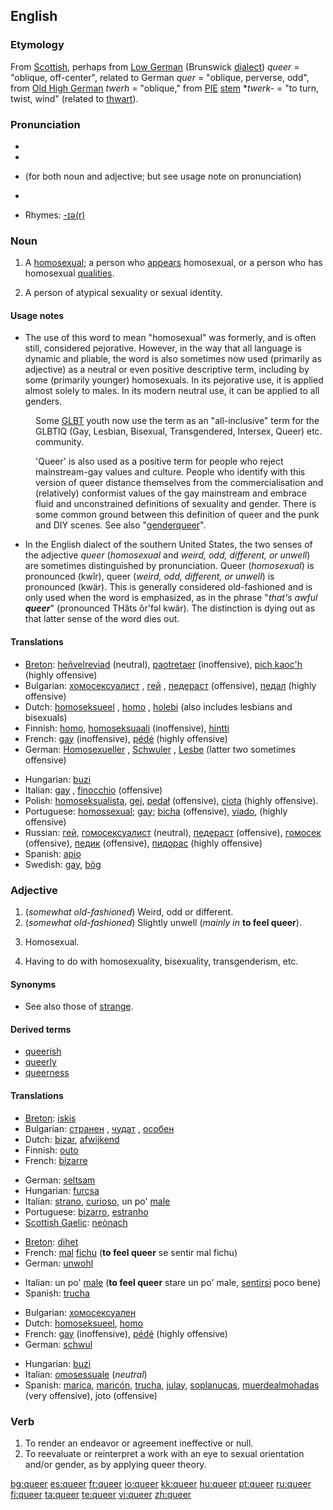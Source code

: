 ==English==
{{wikipedia}}

===Etymology===
From [[Scottish]], perhaps from [[Low German]] (Brunswick [[dialect]]) ''queer'' = "oblique, off-center", related to German ''quer'' = "oblique, perverse, odd", from [[Old High German]] ''twerh'' = "oblique," from [[PIE]] [[stem]] *''twerk-'' = "to turn, twist, wind" (related to [[thwart]]).

===Pronunciation===
* {{IPA|/kwir/}}
* {{SAMPA|/kwir/}}
* {{enPR|kwîr}} (for both noun and adjective; but see usage note on pronunciation)
* {{audio|en-us-queer.ogg|Audio (US)}}

* Rhymes: [[Rhymes:English:-ɪə(r)|-ɪə(r)]]

===Noun===
{{en-noun}}

# {{context|Derogatory, slang}} A [[homosexual]]; a person who [[appear|appears]] homosexual, or a person who has homosexual [[quality|qualities]].
# {{context|slang}} A person of atypical sexuality or sexual identity.

====Usage notes====
* The use of this word to mean "homosexual" was formerly, and is often still, considered pejorative.  However, in the way that all language is dynamic and pliable, the word is also sometimes now used (primarily as adjective) as a neutral or even positive descriptive term, including by some (primarily younger) homosexuals. In its pejorative use, it is applied almost solely to males. In its modern neutral use, it can be applied to all genders.

: Some [[GLBT]] youth now use the term as an "all-inclusive" term for the GLBTIQ (Gay, Lesbian, Bisexual, Transgendered, Intersex, Queer) etc. community.

: 'Queer' is also used as a positive term for people who reject mainstream-gay values and culture.  People who identify with this version of queer distance themselves from the commercialisation and (relatively) conformist values of the gay mainstream and embrace fluid and unconstrained definitions of sexuality and gender.  There is some common ground between this definition of queer and the punk and DIY scenes. See also "[[genderqueer]]".

* In the English dialect of the southern United States, the two senses of the adjective ''queer'' (''homosexual'' and ''weird, odd, different, or unwell'') are sometimes distinguished by pronunciation.  Queer (''homosexual'') is pronounced (kwîr), queer (''weird, odd, different, or unwell'') is pronounced (kwär).  This is generally considered old-fashioned and is only used when the word is emphasized, as in the phrase "''that's awful '''queer'''''" (pronounced THăts ôr'fəl kwär).  The distinction is dying out as that latter sense of the word dies out.

====Translations====
{{trans-top}}
* [[Breton]]: [[heñvelreviad]] {{m}} (neutral), [[paotretaer]] {{m}} (inoffensive), [[pich kaoc'h]] {{m}} (highly offensive)
* Bulgarian: [[хомосексуалист]] {{m}}, [[гей]] {{m}}, [[педераст]] {{m}} (offensive), [[педал]] {{m}}  (highly offensive)
* Dutch: [[homoseksueel]] {{m}}, [[homo]] {{m}}, [[holebi]] (also includes lesbians and bisexuals)
* Finnish: [[homo]], [[homoseksuaali]] (inoffensive), [[hintti]]
* French: [[gay]] {{m}} (inoffensive), [[pédé]] {{m}} (highly offensive)
* German: [[Homosexueller]] {{m}}, [[Schwuler]] {{m}}, [[Lesbe]] {{f}} (latter two sometimes offensive)
{{trans-mid}}
* Hungarian: [[buzi]]
* Italian: [[gay]] {{m}}, [[finocchio]] {{m}} (offensive)
* Polish: [[homoseksualista]], [[gej]], [[pedał]] (offensive), [[ciota]] (highly offensive).
* Portuguese: [[homossexual]]; [[gay]]; [[bicha]] (offensive), [[viado]], (highly offensive)
* Russian: [[гей]], [[гомосексуалист]] (neutral), [[педераст]] (offensive), [[гомосек]] (offensive), [[педик]] (offensive), [[пидорас]] (highly offensive)
* Spanish: [[apio]] {{m}}
* Swedish: [[gay]], [[bög]]
{{trans-bottom}}

===Adjective===
{{en-adj|er}}

# (''somewhat old-fashioned'') Weird, odd or different.
# (''somewhat old-fashioned'') Slightly unwell (''mainly in'' '''to feel queer''').
# {{slang}} Homosexual.
# {{slang}} Having to do with homosexuality, bisexuality, transgenderism, etc.

====Synonyms====
* See also those of [[strange]].

====Derived terms====
* [[queerish]]
* [[queerly]]
* [[queerness]]

====Translations====
{{trans-top|weird, odd, different}}
* [[Breton]]: [[iskis]]
* Bulgarian: [[странен]] {{m}}, [[чудат]] {{m}}, [[особен]] {{m}}
* Dutch: [[bizar]], [[afwijkend]]
* Finnish: [[outo]]
* French: [[bizarre]]
{{trans-mid}}
* German: [[seltsam]]
* Hungarian: [[furcsa]]
* Italian: [[strano]], [[curioso]], un po' [[male]]
* Portuguese: [[bizarro]], [[estranho]]
* [[Scottish Gaelic]]: [[neònach]]
{{trans-bottom}}

{{trans-top|slightly unwell}}
* [[Breton]]: [[dihet]]
* French: [[mal]] [[fichu]] ('''to feel queer''' se sentir mal fichu)
* German: [[unwohl]]
{{trans-mid}}
* Italian: un po' [[male]] ('''to feel queer''' stare un po' male, [[sentirsi]] poco bene)
* Spanish: [[trucha]]
{{trans-bottom}}

{{trans-top|homosexual}}
* Bulgarian: [[хомосексуален]] {{m}}
* Dutch: [[homoseksueel]], [[homo]]
* French: [[gay]] (inoffensive), [[pédé]] (highly offensive)
* German: [[schwul]]
{{trans-mid}}
* Hungarian: [[buzi]]
* Italian: [[omosessuale]] (''neutral'')
* Spanish: [[marica]], [[maricón]], [[trucha]], [[julay]], [[soplanucas]], [[muerdealmohadas]] (very offensive), joto {{m}} (offensive)
{{trans-bottom}}

{{trans-top|having to do with homosexuality, etc.}}
{{trans-mid}}
{{trans-bottom}}

===Verb===
{{en-verb}}

# To render an endeavor or agreement ineffective or null.
# To reevaluate or reinterpret a work with an eye to sexual orientation and/or gender, as by applying queer theory.

[[bg:queer]]
[[es:queer]]
[[fr:queer]]
[[io:queer]]
[[kk:queer]]
[[hu:queer]]
[[pt:queer]]
[[ru:queer]]
[[fi:queer]]
[[ta:queer]]
[[te:queer]]
[[vi:queer]]
[[zh:queer]]